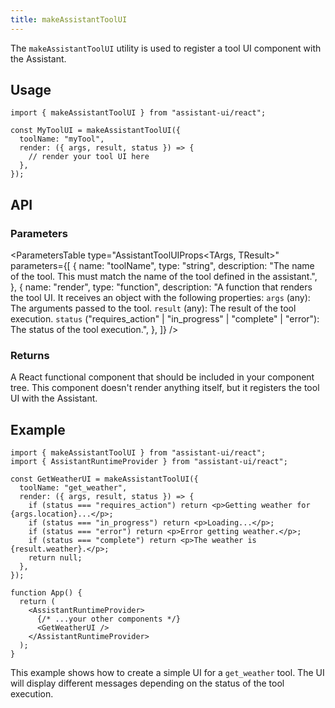 ```yaml
---
title: makeAssistantToolUI
---
```



The `makeAssistantToolUI` utility is used to register a tool UI component with the Assistant.

## Usage

```tsx
import { makeAssistantToolUI } from "assistant-ui/react";

const MyToolUI = makeAssistantToolUI({
  toolName: "myTool",
  render: ({ args, result, status }) => {
    // render your tool UI here
  },
});
```

## API

### Parameters

<ParametersTable
  type="AssistantToolUIProps<TArgs, TResult>"
  parameters={[
    {
      name: "toolName",
      type: "string",
      description: "The name of the tool. This must match the name of the tool defined in the assistant.",
    },
    {
      name: "render",
      type: "function",
      description: "A function that renders the tool UI. It receives an object with the following properties: `args` (any): The arguments passed to the tool. `result` (any): The result of the tool execution. `status` (\"requires_action\" | \"in_progress\" | \"complete\" | \"error\"): The status of the tool execution.",
    },
  ]}
/>

### Returns

A React functional component that should be included in your component tree. This component doesn't render anything itself, but it registers the tool UI with the Assistant.

## Example

```tsx
import { makeAssistantToolUI } from "assistant-ui/react";
import { AssistantRuntimeProvider } from "assistant-ui/react";

const GetWeatherUI = makeAssistantToolUI({
  toolName: "get_weather",
  render: ({ args, result, status }) => {
    if (status === "requires_action") return <p>Getting weather for {args.location}...</p>;
    if (status === "in_progress") return <p>Loading...</p>;
    if (status === "error") return <p>Error getting weather.</p>;
    if (status === "complete") return <p>The weather is {result.weather}.</p>;
    return null;
  },
});

function App() {
  return (
    <AssistantRuntimeProvider>
      {/* ...your other components */}
      <GetWeatherUI />
    </AssistantRuntimeProvider>
  );
}
```
This example shows how to create a simple UI for a `get_weather` tool. The UI will display different messages depending on the status of the tool execution.
